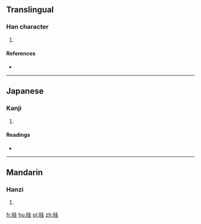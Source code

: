 ==Translingual==

===Han character===
{{Han char|rn=72|rad=日|as=06|sn=10|four=|canj=日土土 (AGG)|ids=⿰[[日]][[圭]]}}

# {{defn|Han|sort=日06}}

====References====
* {{Han ref|kx=0494.270|dkj=13894|dj=0860.040|hdz=21505.040|uh=6646|ud=26182}}

----

==Japanese==

===Kanji===
{{ja-kanji|grade=|rs=日06}}

# {{defn|lang=ja|sort=日06}}

====Readings====
* {{ja-readings|on=[[かい]] (kai)|kun=[[わかれる]] (wakareru)}}

----

==Mandarin==

===Hanzi===
{{cmn-hanzi|pin=[[kuā]] ([[kua1]]), [[kuí]] ([[kui2]])|wg=k'ua<sup>1</sup>, k'uei<sup>2</sup>}}

# {{defn|lang=cmn|sort=日06}}

[[fr:晆]]
[[hu:晆]]
[[pl:晆]]
[[zh:晆]]